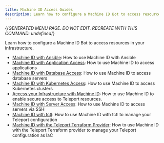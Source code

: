 ```yaml
---
title: Machine ID Access Guides
description: Learn how to configure a Machine ID Bot to access resources in your infrastructure.
---
```


{/*GENERATED MENU PAGE. DO NOT EDIT. RECREATE WITH THIS COMMAND:
undefined*/}

Learn how to configure a Machine ID Bot to access resources in your infrastructure.

- [Machine ID with Ansible](access-guides/ansible.mdx): How to use Machine ID with Ansible
- [Machine ID with Application Access](access-guides/applications.mdx): How to use Machine ID to access applications
- [Machine ID with Database Access](access-guides/databases.mdx): How to use Machine ID to access database servers
- [Machine ID with Kubernetes Access](access-guides/kubernetes.mdx): How to use Machine ID to access Kubernetes clusters
- [Access your Infrastructure with Machine ID](access-guides/overview.mdx): How to use Machine ID to enable secure access to Teleport resources.
- [Machine ID with Server Access](access-guides/ssh.mdx): How to use Machine ID to access servers via SSH
- [Machine ID with tctl](access-guides/tctl.mdx): How to use Machine ID with tctl to manage your Teleport configuration
- [Machine ID with the Teleport Terraform Provider](access-guides/terraform.mdx): How to use Machine ID with the Teleport Terraform provider to manage your Teleport configuration as IaC
